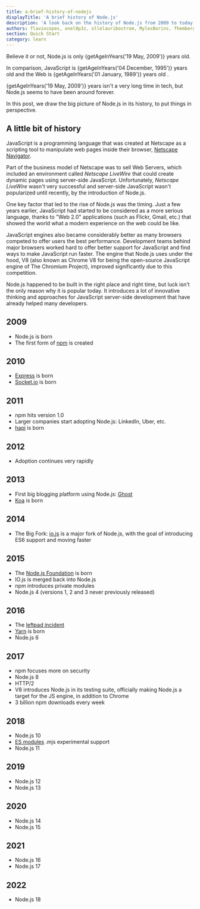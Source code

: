 ```yaml
---
title: a-brief-history-of-nodejs
displayTitle: 'A brief history of Node.js'
description: 'A look back on the history of Node.js from 2009 to today'
authors: flaviocopes, onel0p3z, ollelauribostrom, MylesBorins, fhemberger, LaRuaNa, amiller-gh, ahmadawais, kevjin, keywordnew, karlhorky, bdharrington7, MalachiCunliffe
section: Quick Start
category: learn
---
```



<p>
  Believe it or not, Node.js is only {getAgeInYears('19 May, 2009')} years old.
</p>

<p>
  In comparison, JavaScript is {getAgeInYears('04 December, 1995')} years old
  and the Web is {getAgeInYears('01 January, 1989')} years old .
</p>

<p>
  {getAgeInYears('19 May, 2009')} years isn't a very long time in tech, but
  Node.js seems to have been around forever.
</p>

In this post, we draw the big picture of Node.js in its history, to put things in perspective.

## A little bit of history

JavaScript is a programming language that was created at Netscape as a scripting tool to manipulate web pages inside their browser, [Netscape Navigator](https://en.wikipedia.org/wiki/Netscape_Navigator).

Part of the business model of Netscape was to sell Web Servers, which included an environment called _Netscape LiveWire_ that could create dynamic pages using server-side JavaScript. Unfortunately, _Netscape LiveWire_ wasn't very successful and server-side JavaScript wasn't popularized until recently, by the introduction of Node.js.

One key factor that led to the rise of Node.js was the timing. Just a few years earlier, JavaScript had started to be considered as a more serious language, thanks to "Web 2.0" applications (such as Flickr, Gmail, etc.) that showed the world what a modern experience on the web could be like.

JavaScript engines also became considerably better as many browsers competed to offer users the best performance. Development teams behind major browsers worked hard to offer better support for JavaScript and find ways to make JavaScript run faster. The engine that Node.js uses under the hood, V8 (also known as Chrome V8 for being the open-source JavaScript engine of The Chromium Project), improved significantly due to this competition.

Node.js happened to be built in the right place and right time, but luck isn't the only reason why it is popular today. It introduces a lot of innovative thinking and approaches for JavaScript server-side development that have already helped many developers.

## 2009

- Node.js is born
- The first form of [npm](https://www.npmjs.com/) is created

## 2010

- [Express](https://expressjs.com/) is born
- [Socket.io](https://socket.io) is born

## 2011

- npm hits version 1.0
- Larger companies start adopting Node.js: LinkedIn, Uber, etc.
- [hapi](https://hapi.dev) is born

## 2012

- Adoption continues very rapidly

## 2013

- First big blogging platform using Node.js: [Ghost](https://ghost.org/)
- [Koa](https://koajs.com/) is born

## 2014

- The Big Fork: [io.js](https://iojs.org/) is a major fork of Node.js, with the goal of introducing ES6 support and moving faster

## 2015

- The [Node.js Foundation](https://foundation.nodejs.org/) is born
- IO.js is merged back into Node.js
- npm introduces private modules
- Node.js 4 (versions 1, 2 and 3 never previously released)

## 2016

- The [leftpad incident](https://blog.npmjs.org/post/141577284765/kik-left-pad-and-npm)
- [Yarn](https://yarnpkg.com/en/) is born
- Node.js 6

## 2017

- npm focuses more on security
- Node.js 8
- HTTP/2
- V8 introduces Node.js in its testing suite, officially making Node.js a target for the JS engine, in addition to Chrome
- 3 billion npm downloads every week

## 2018

- Node.js 10
- [ES modules](https://nodejs.org/api/esm.html) .mjs experimental support
- Node.js 11

## 2019

- Node.js 12
- Node.js 13

## 2020

- Node.js 14
- Node.js 15

## 2021

- Node.js 16
- Node.js 17

## 2022

- Node.js 18
